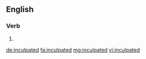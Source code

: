 ==English==

===Verb===
{{head|en}}

# {{en-past of|inculpate}}

[[de:inculpated]]
[[fa:inculpated]]
[[mg:inculpated]]
[[vi:inculpated]]